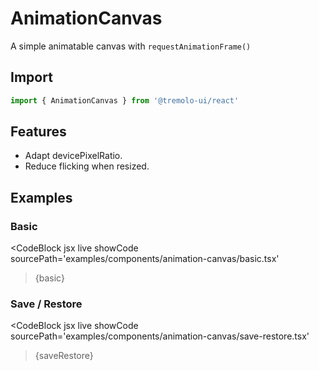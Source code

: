 
# AnimationCanvas

A simple animatable canvas with `requestAnimationFrame()`

<GitHubLink
  path='packages/react/src/components/AnimationCanvas/index.tsx'
/>

## Import

```jsx
import { AnimationCanvas } from '@tremolo-ui/react'
```


## Features

- Adapt devicePixelRatio.
- Reduce flicking when resized.

## Examples

### Basic

<CodeBlock
  jsx
  live
  showCode
  sourcePath='examples/components/animation-canvas/basic.tsx'
>{basic}</CodeBlock>

### Save / Restore

<CodeBlock
  jsx
  live
  showCode
  sourcePath='examples/components/animation-canvas/save-restore.tsx'
>{saveRestore}</CodeBlock>
